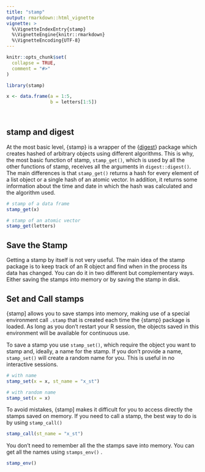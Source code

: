 ```yaml
---
title: "stamp"
output: rmarkdown::html_vignette
vignette: >
  %\VignetteIndexEntry{stamp}
  %\VignetteEngine{knitr::rmarkdown}
  %\VignetteEncoding{UTF-8}
---
```


```r
knitr::opts_chunk$set(
  collapse = TRUE,
  comment = "#>"
)
```

```r
library(stamp)

x <- data.frame(a = 1:5, 
                b = letters[1:5])

 
```

## stamp and digest

At the most basic level, {stamp} is a wrapper of the {[digest](https://github.com/eddelbuettel/digest)} package which creates hashed of arbitrary objects using different algorithms. This is why, the most basic function of stamp, `stamp_get()`, which is used by all the other functions of stamp, receives all the arguments in `digest::digest()`. The main differences is that `stamp_get()` returns a hash for every element of a list object or a single hash of an atomic vector. In addition, it returns some information about the time and date in which the hash was calculated and the algorithm used.

```r
# stamp of a data frame
stamp_get(x)

# stamp of an atomic vector
stamp_get(letters)

```

## Save the Stamp

Getting a stamp by itself is not very useful. The main idea of the stamp package is to keep track of an R object and find when in the process its data has changed. You can do it in two different but complementary ways. Either saving the stamps into memory or by saving the stamp in disk.

## Set and Call stamps

{stamp] allows you to save stamps into memory, making use of a special environment call `.stamp` that is created each time the {stamp} package is loaded. As long as you don't restart your R session, the objects saved in this environment will be available for continuous use.

To save a stamp you use `stamp_set()`, which require the object you want to stamp and, ideally, a name for the stamp. If you don't provide a name, `stamp_set()` will create a random name for you. This is useful in no interactive sessions.

```r
# with name
stamp_set(x = x, st_name = "x_st")

# with random name
stamp_set(x = x)
```

To avoid mistakes, {stamp] makes it difficult for you to access directly the stamps saved on memory. If you need to call a stamp, the best way to do is by using `stamp_call()`

```r
stamp_call(st_name = "x_st")
```

You don't need to remember all the the stamps save into memory. You can get all the names using `stamps_env()` .

```r
stamp_env()
```
